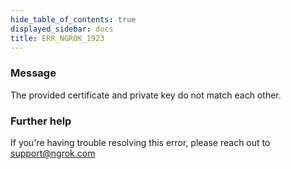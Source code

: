 ```yaml
---
hide_table_of_contents: true
displayed_sidebar: docs
title: ERR_NGROK_1923
---
```




### Message

The provided certificate and private key do not match each other.

<ErrorDetails error="err_ngrok_1923" />

### Further help

If you're having trouble resolving this error, please reach out to [support@ngrok.com](mailto:support@ngrok.com?subject=Help%20with%20ERR_NGROK_1923)
